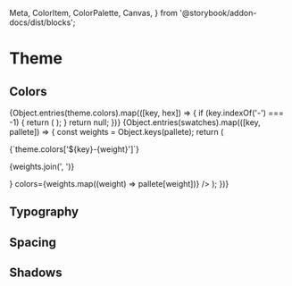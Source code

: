   Meta,
  ColorItem,
  ColorPalette,
  Canvas,
} from '@storybook/addon-docs/dist/blocks';

<Meta title="Foundations/Theme" component="theme" />

# Theme

## Colors

<ColorPalette>
  {Object.entries(theme.colors).map(([key, hex]) => {
    if (key.indexOf('-') === -1) {
      return (
        <ColorItem
          title={colorNames[key]}
          subtitle={`theme.color.${key}`}
          colors={[hex]}
        />
      );
    }
    return null;
  })}
</ColorPalette>

<ColorPalette>
  {Object.entries(swatches).map(([key, pallete]) => {
    const weights = Object.keys(pallete);
    return (
      <ColorItem
        title={colorNames[key] || startCase(key)}
        subtitle={
          <p>
            <p>{`theme.colors['${key}-{weight}']`}</p>
            <p>{weights.join(', ')}</p>
          </p>
        }
        colors={weights.map((weight) => pallete[weight])}
      />
    );
  })}
</ColorPalette>

## Typography

## Spacing

## Shadows
